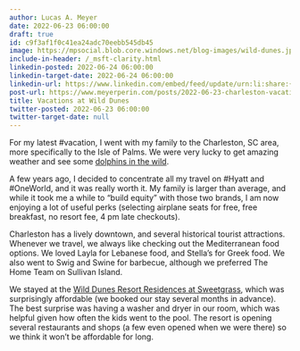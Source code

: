 ```yaml
---
author: Lucas A. Meyer
date: 2022-06-23 06:00:00
draft: true
id: c9f3af1f0c41ea24adc70eebb545db45
image: https://mpsocial.blob.core.windows.net/blog-images/wild-dunes.jpg
include-in-header: /_msft-clarity.html
linkedin-posted: 2022-06-24 06:00:00
linkedin-target-date: 2022-06-24 06:00:00
linkedin-url: https://www.linkedin.com/embed/feed/update/urn:li:share:{response.get('id')}
post-url: https://www.meyerperin.com/posts/2022-06-23-charleston-vacations.html
title: Vacations at Wild Dunes
twitter-posted: 2022-06-23 06:00:00
twitter-target-date: null
---
```


For my latest #vacation, I went with my family to the Charleston, SC area, more specifically to the Isle of Palms. We were very lucky to get amazing weather and see some [dolphins in the wild](2022-04-04-south-carolina-dolphins.qmd).

A few years ago, I decided to concentrate all my travel on #Hyatt and #OneWorld, and it was really worth it. My family is larger than average, and while it took me a while to "build equity" with those two brands, I am now enjoying a lot of useful perks (selecting airplane seats for free, free breakfast, no resort fee, 4 pm late checkouts). 

Charleston has a lively downtown, and several historical tourist attractions. Whenever we travel, we always like checking out the Mediterranean food options. We loved Layla for Lebanese food, and Stella's for Greek food. We also went to Swig and Swine for barbecue, although we preferred The Home Team on Sullivan Island.

We stayed at the [Wild Dunes Resort Residences at Sweetgrass](https://www.destinationhotels.com/wild-dunes), which was surprisingly affordable (we booked our stay several months in advance). The best surprise was having a washer and dryer in our room, which was helpful given how often the kids went to the pool. The resort is opening several restaurants and shops (a few even opened when we were there) so we think it won't be affordable for long.
